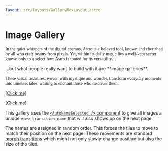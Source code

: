 ```yaml
---
layout: src/layouts/GalleryMdxLayout.astro
---
```


# Image Gallery

<p style="font-family: cursive">In the quiet whispers of the digital cosmos, Astro is a beloved tool, known and cherished by all who craft beauty from pixels. Yet, within its daily magic lies a well-kept secret known only to a select few: Astro is touted for its versatility&hellip;</p>
<p>&hellip;but what people really want to build with it are **image galleries**.</p>
<p style="font-family: cursive">These visual treasures, woven with mystique and wonder, transform everyday moments into timeless tales, waiting to enchant those who discover them.</p>

[[Click me]](/image-gallery/)

<div class="gallery"/>

[[Click me]](/image-gallery/)

This gallery uses the [`<AutoNameSelected />` component](/library/AutoNameSelected/) to give all images a unique `view-transition-name` that will also shows up on the next page.

The names are assigned in random order. This forces the tiles to move to match their position on the next page. These movements are standard [morph transitions](/jotter/api/#morph--group-animations) which might not only slowly change position but also the size of the tiles.
